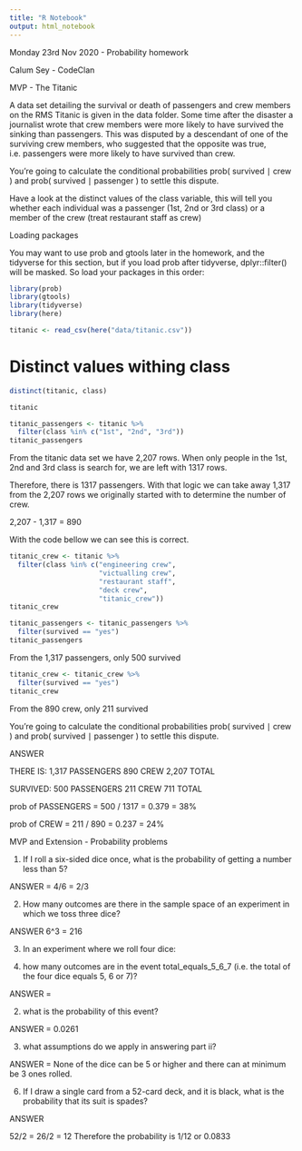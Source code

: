 ```yaml
---
title: "R Notebook"
output: html_notebook
---
```


Monday 23rd Nov 2020 - Probability homework

Calum Sey - CodeClan


 MVP - The Titanic
 
 A data set detailing the survival or death of passengers and crew members on the RMS Titanic is given in the data folder. Some time after the disaster a journalist wrote that crew members were more likely to have survived the sinking than passengers. This was disputed by a descendant of one of the surviving crew members, who suggested that the opposite was true, i.e. passengers were more likely to have survived than crew.

You’re going to calculate the conditional probabilities prob( survived ∣ crew ) and prob( survived ∣ passenger ) to settle this dispute.

Have a look at the distinct values of the class variable, this will tell you whether each individual was a passenger (1st, 2nd or 3rd class) or a member of the crew (treat restaurant staff as crew)

Loading packages

You may want to use prob and gtools later in the homework, and the tidyverse for this section, but if you load prob after tidyverse, dplyr::filter() will be masked. So load your packages in this order:

```r
library(prob)
library(gtools)
library(tidyverse)
library(here)
```

```r
titanic <- read_csv(here("data/titanic.csv"))
```

# Distinct values withing class

```r
distinct(titanic, class)
```

```r
titanic
```

```r
titanic_passengers <- titanic %>% 
  filter(class %in% c("1st", "2nd", "3rd"))
titanic_passengers
```

From the titanic data set we have 2,207 rows. When only people in the 1st, 2nd and 3rd class is search for, we are left with 1317 rows. 

Therefore, there is 1317 passengers. With that logic we can take away 1,317 from the 2,207 rows we originally started with to determine the number of crew.

2,207 - 1,317 = 890 

With the code bellow we can see this is correct.

```r
titanic_crew <- titanic %>% 
  filter(class %in% c("engineering crew",
                      "victualling crew",
                      "restaurant staff",
                      "deck crew",
                      "titanic_crew"))
titanic_crew
```

```r
titanic_passengers <- titanic_passengers %>% 
  filter(survived == "yes")
titanic_passengers
```

From the 1,317 passengers, only 500 survived

```r
titanic_crew <- titanic_crew %>% 
  filter(survived == "yes") 
titanic_crew
```

From the 890 crew, only 211 survived


You’re going to calculate the conditional probabilities prob( survived ∣ crew ) and prob( survived ∣ passenger ) to settle this dispute.

ANSWER

THERE IS:
  1,317 PASSENGERS
  890 CREW
  2,207 TOTAL
  
SURVIVED:
  500 PASSENGERS
  211 CREW
  711 TOTAL

prob of PASSENGERS = 500 / 1317 = 0.379 = 38%

prob of CREW = 211 / 890 = 0.237 = 24%




MVP and Extension - Probability problems

1. If I roll a six-sided dice once, what is the probability of getting a number less than 5?

ANSWER = 4/6 = 2/3

2. How many outcomes are there in the sample space of an experiment in which we toss three dice?

ANSWER 6^3 = 216


3. In an experiment where we roll four dice:

  1. how many outcomes are in the event total_equals_5_6_7 (i.e. the total of the four dice         equals 5, 6 or 7)?

  ANSWER = 

  2. what is the probability of this event?
  
  ANSWER = 0.0261

  3. what assumptions do we apply in answering part ii?
  
  ANSWER = None of the dice can be 5 or higher and there can at minimum be 3 ones rolled.


6. If I draw a single card from a 52-card deck, and it is black, what is the probability that its suit is spades?

ANSWER

52/2 = 26/2 = 12
Therefore the probability is 1/12 or 0.0833





